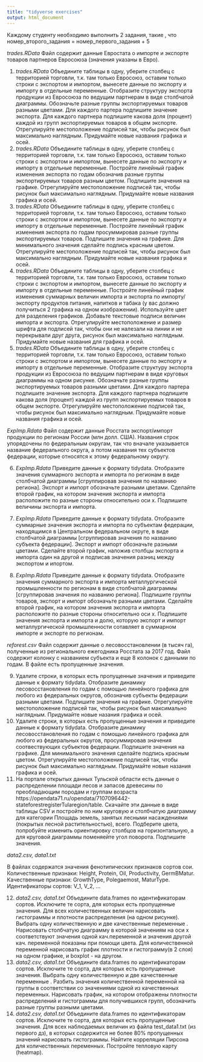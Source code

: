 ```yaml
---
title: "tidyverse exercises"
output: html_document
---
```

Каждому студенту необходимо выполнить 2 задания, такие , что номер_второго_задания = номер_первого_задания + 5

_trades.RData_
Файл содержит данные Евростата о импорте и экспорте товаров партнеров Евросоюза (значения указаны в Евро).

1. _trades.RData_ Объедините таблицы в одну, уберите столбец с территорией торговли, т.к. там только Евросоюз, оставим только строки с экспортом и импортом, вынесете данные по экспорту и импорту в отдельные переменные. Отобразите структуру экспорта продукции из Евросоюза по ведущим партнерам в виде столбчатой диаграммы. Обозначьте разные группы экспортируемых товаров разными цветами. Для каждого партера подпишите значение экспорта. Для каждого партнера подпишите какова доля (процент) каждой из групп экспортируемых товаров в общем экспорте. Отрегулируйте местоположение подписей так, чтобы рисунок был максимально наглядным. Придумайте новые названия графика и осей.
2. _trades.RData_ Объедините таблицы в одну, уберите столбец с территорией торговли, т.к. там только Евросоюз, оставим только строки с экспортом и импортом, вынесете данные по экспорту и импорту в отдельные переменные. Постройте линейный график изменения экспорта по годам обозначив разные группы экспортируемых товаров разным цветом. Подпишите значения на графике. Отрегулируйте местоположение подписей так, чтобы рисунок был максимально наглядным. Придумайте новые названия графика и осей.
3. _trades.RData_ Объедините таблицы в одну, уберите столбец с территорией торговли, т.к. там только Евросоюз, оставим только строки с экспортом и импортом, вынесете данные по экспорту и импорту в отдельные переменные. Постройте линейный график изменения экспорта по годам просуммировав разные группы экспортируемых товаров. Подпишите значения на графике. Для минимального значения сделайте подпись красным цветом. Отрегулируйте местоположение подписей так, чтобы рисунок был максимально наглядным. Придумайте новые названия графика и осей.
4. _trades.RData_ Объедините таблицы в одну, уберите столбец с территорией торговли, т.к. там только Евросоюз, оставим только строки с экспортом и импортом, вынесете данные по экспорту и импорту в отдельные переменные. Постройте линейный график изменения суммарных величин импорта и экспорта по импорту/экспорту продуктов питания, напитков и табака (у вас должно получиться 2 графика на одном изображении). Используйте цвет для разделения графиков. Добавьте текстовые подписи величин импорта и экспорта. Отрегулируйте местоположение и размер шрифта для подписей так, чтобы они не налезали на линии и не перекрывали друг друга, рисунок был максимально наглядным. Придумайте новые названия для графика и осей.
5. _trades.RData_ Объедините таблицы в одну, уберите столбец с территорией торговли, т.к. там только Евросоюз, оставим только строки с экспортом и импортом, вынесете данные по экспорту и импорту в отдельные переменные. Отобразите структуру экспорта продукции из Евросоюза по ведущим партнерам в виде круговых диаграммы на одном рисунке. Обозначьте разные группы экспортируемых товаров разными цветами. Для каждого партера подпишите значение экспорта. Для каждого партнера подпишите какова доля (процент) каждой из групп экспортируемых товаров в общем экспорте. Отрегулируйте местоположение подписей так, чтобы рисунок был максимально наглядным. Придумайте новые названия графика и осей.

_ExpImp.Rdata_
Файл содержит данные Росстата экспорт/импорт продукции по регионам России (млн долл. США). Названия строк упорядочены по федеральным округам, так что вначале указывается название федерального округа, а потом названия тех субъектов федерации, которые относятся к этому федеральному округу.

6. _ExpImp.Rdata_ Приведите данные к формату tidydata. Отобразите значения суммарного экспорта и импорта по регионам в виде столбчатой диаграммы [сгруппировав значения по названию региона]. Экспорт и импорт обозначьте разными цветами. Сделайте второй график, на котором значения экспорта и импорта расположите по разные стороны относительно оси x. Подпишите величины экспорта и импорта.
7. _ExpImp.Rdata_ Приведите данные к формату tidydata. Отобразите суммарные значения экспорта и импорта по субъектам федерации, находящимся в Центральном федеральном округе, в виде столбчатой диаграммы [сгруппировав значения по названию субъекта федерации]. Экспорт и импорт обозначьте разными цветами. Сделайте второй график, наложив столбцы экспорта и импорта один на другой и подписав значения разниц между экспортом и ипортом.

8. _ExpImp.Rdata_ Приведите данные к формату tidydata. Отобразите значения суммарного экспорта и импорта металлургической промышленности по регионам в виде столбчатой диаграммы [сгруппировав значения по названию региона]. Подпишите группы товаров, экспорт и импорт обозначьте разными цветами. Сделайте второй график, на котором значения экспорта и импорта расположите по разные стороны относительно оси x. Подпишите значения экспорта и импорта и долю, которую экспорт и импорт металлургической промышленности сотавляет в суммарном импорте и экспорте по регионам.

_reforest.csv_ Файл содержит данные о лесовосстановлении (в тысяч га), полученные из регионального ежегодника Росстата за 2017 год. Файл содержит колонку с названием субъекта и еще 8 колонок с данными по годам. В файле есть пропущенные значения.

9. Удалите строки, в которых есть пропущенные значения и приведите данные к формату tidydata. Отобразите динамику лесовосстановления по годам с помощью линейного графика для любого из федеральных округов, обозначив субъекты федерации разными цветами. Подпишите значения на графике. Отрегулируйте местоположение подписей так, чтобы рисунок был максимально наглядным. Придумайте новые назания графика и осей.
10. Удалите строки, в которых есть пропущенные значения и приведите данные к формату tidydata. Отобразите динамику лесовосстановления по годам с помощью линейного графика для любого из федеральных округов, просуммировав значения соотвествующих субъектов федерации. Подпишите значения на графике. Для минимального значения сделайте подпись красным цветом. Отрегулируйте местоположение подписей так, чтобы рисунок был максимально наглядным. Придумайте новые назания графика и осей.
11. На портале открытых данных Тульской области есть данные о распределении площади лесов и запасов древесины по преобладающим породам и группам возраста https://opendata71.ru/opendata/7107096442-stateforestregisterTularegion/table. Скачайте эти данные в виде таблицы CSV и постройте по ним круговую и столбчатую диаграмму для категории Площадь земель, занятых лесными насаждениями (покрытых лесной растительностью), всего. Подберите цвета, попробуйте изменить ориентировку столбцов на горизонтальную, а для круговой диаграммы поменяейте угол поворота. Подпишите значения.

_data2.csv, data1.txt_

В файлах содержатся значения фенотипических признаков сортов сои. Количественные признаки: Height, Protein, Oil, Productivity, GermBMatur. Качественные признаки: GrowthType, Polegaemost, MaturType. Идентификаторы сортов: V_1, V_2, …

12. _data2.csv, data1.txt_ Объедините data.frames по идентификаторам сортов. Исключите те сорта, для которых есть пропущенные значения. Для всех количественных величин нарисовать гистограммы и плотности распределения (на одном рисунке). Выбрать одну количественную и две качественные переменные . Нарисовать столбчатую диаграмму в которой значениям на оси x соответствуют значения одной кач.переменной и значения другой кач. переменной показаны при помощи цвета. Для количественной переменной нарисовать график плотности и гистограмму(в 2 слоя) на одном графике, и boxplot - на другом.
13. _data2.csv, data1.txt_ Объедините data.frames по идентификаторам сортов. Исключите те сорта, для которых есть пропущенные значения. Выбрать одну количественную и две качественные переменные . Разбить значения количественной переменной на группы в соответствии со значениями одной из качественных переменных. Нарисовать график, на котором отображены плотности распределений и гистограммы для получившихся групп, обозначить разные группы разными цветами.
14. _data2.csv, data1.txt_ Объедините data.frames по идентификаторам сортов. Исключите те сорта, для которых есть пропущенные значения. Для всех наблюдаемых величин из файла test_data1.txt (из первого дз), в которых содержится не более 80% пропущенных значений нарисовать гистограммы. Найтите корреляции Пирсона для количественных переменных. Постройте тепловую карту (heatmap).

